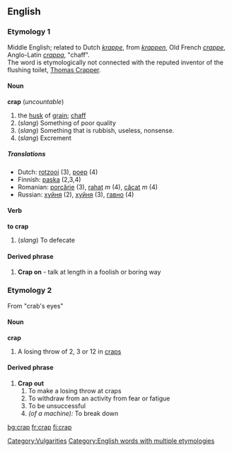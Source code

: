 ==English==
===Etymology 1===
Middle English; related to Dutch ''[[krappe]]'', from ''[[krappen]]'', Old French ''[[crappe]]'', Anglo-Latin ''[[crappa]]'', "chaff".<br>
The word is etymologically not connected with the reputed inventor of the flushing toilet, [[w:Thomas Crapper|Thomas Crapper]].
====Noun====
'''crap''' (''uncountable'')
# the [[husk]] of [[grain]]; [[chaff]]
#(''slang'') Something of poor quality
#(''slang'') Something that is rubbish, useless, nonsense.
#(''slang'') Excrement

=====Translations=====
*Dutch: [[rotzooi]] (3), [[poep]] (4)
*Finnish: [[paska]] (2,3,4)
*Romanian: [[porcărie]] (3), [[rahat]] ''m'' (4), [[căcat]] ''m'' (4)
*Russian: [[хуйня]] (2), [[хуйня]] (3), [[гавно]] (4)


====Verb====
'''to crap'''
#(''slang'') To defecate
====Derived phrase====
#'''Crap on''' - talk at length in a foolish or boring way

===Etymology 2===
From "crab's eyes"
====Noun====
'''crap'''
#A losing throw of 2, 3 or 12 in [[craps]]
====Derived phrase====
#'''Crap out'''
##To make a losing throw at craps
##To withdraw from an activity from fear or fatigue
##To be unsuccessful
##''(of a machine):'' To break down

[[Category:Vulgarities]]
[[Category:English words with multiple etymologies]]

[[bg:crap]]
[[fr:crap]]
[[fi:crap]]